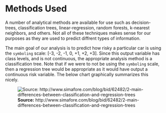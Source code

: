 # Methods Used

A number of analytical methods are available for use such as decision-trees, classification trees, linear-regression, random forests, k-nearest neighbors, and others. Not all of these techniques makes sense for our purposes as they are used to predict diffrent types of information.

The main goal of our analysis is to predict how risky a particular car is using the `symboling` scale: [-3, -2, -1, 0, +1, +2, +3]. Since this output variable has class levels, and is not continuous, the appropriate analysis method is a classification tree. Note that if we were to not be using the `symboling` scale, then a regression tree would be appropriate as it would have output a continuous risk variable. The below chart graphically summarizes this nicely.

![__Source:__ http://www.simafore.com/blog/bid/62482/2-main-differences-between-classification-and-regression-trees](img/04-decision-tree-flowchart.png)

